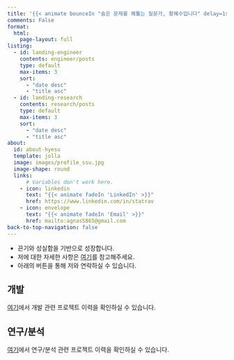 ```yaml
---
title: '{{< animate bounceIn "숨은 문제를 꿰뚫는 질문가, 황혜수입니다" delay=1s duration=faster >}}'
comments: False
format:
  html:
    page-layout: full
listing:
  - id: landing-engineer
    contents: engineer/posts
    type: default
    max-items: 3
    sort: 
      - "date desc"
      - "title asc"
  - id: landing-research
    contents: research/posts
    type: default
    max-items: 3
    sort: 
      - "date desc"
      - "title asc"
about:
  id: about-hyesu
  template: jolla
  image: images/profile_ssu.jpg
  image-shape: round
  links:
      # Variables don't work here.
    - icon: linkedin
      text: "{{< animate fadeIn 'LinkedIn' >}}"
      href: https://www.linkedin.com/in/statrav
    - icon: envelope
      text: "{{< animate fadeIn 'Email' >}}"
      href: mailto:agnas5865@gmail.com
back-to-top-navigation: false
---
```


:::{#about-hyesu .animate__animated}

* 끈기와 성실함을 기반으로 성장합니다. 
* 저에 대한 자세한 사항은 [여기](about.qmd)를 참고해주세요.
* 아래의 버튼을 통해 저와 연락하실 수 있습니다.

:::

:::::{.grid}
::::{.g-col-12 .g-col-md-6 .animate__animated .animate__fadeIn .animate__faster .animate__delay-1s}
## 개발
[여기](engineer/index.qmd)에서 개발 관련 프로젝트 이력을 확인하실 수 있습니다.

:::{#landing-engineer}
:::
::::
::::{.g-col-12 .g-col-md-6 .animate__animated .animate__fadeIn .animate__faster .animate__delay-1s}
## 연구/분석
[여기](research/index.qmd)에서 연구/분석 관련 프로젝트 이력을 확인하실 수 있습니다.

:::{#landing-research}
:::
::::
:::::
